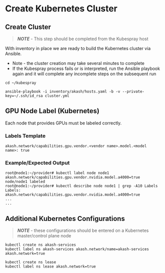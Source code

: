 # Create Kubernetes Cluster

## Create Cluster

> _**NOTE**_ - This step should be completed from the Kubespray host

With inventory in place we are ready to build the Kubernetes cluster via Ansible.

* Note - the cluster creation may take several minutes to complete
* If the Kubespray process fails or is interpreted, run the Ansible playbook again and it will complete any incomplete steps on the subsequent run

```
cd ~/kubespray

ansible-playbook -i inventory/akash/hosts.yaml -b -v --private-key=~/.ssh/id_rsa cluster.yml
```

## GPU Node Label (Kubernetes)

Each node that provides GPUs must be labeled correctly.

### Labels Template

```
akash.network/capabilities.gpu.vendor.<vendor name>.model.<model name>: true
```

### Example/Expected Output

```
root@node1:~/provider# kubectl label node node1 akash.network/capabilities.gpu.vendor.nvidia.model.a4000=true
node/node1 labeled
root@node1:~/provider# kubectl describe node node1 | grep -A10 Labels
Labels:             akash.network/capabilities.gpu.vendor.nvidia.model.a4000=true
...
...
```

## Additional Kubernetes Configurations

> _**NOTE**_ - these configurations should be entered on a Kubernetes master/control plane node

```
kubectl create ns akash-services
kubectl label ns akash-services akash.network/name=akash-services akash.network=true

kubectl create ns lease
kubectl label ns lease akash.network=true
```
